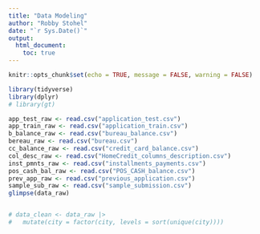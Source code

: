 ```yaml
---
title: "Data Modeling"
author: "Robby Stohel"
date: "`r Sys.Date()`"
output: 
  html_document:
    toc: true
---
```



```r
knitr::opts_chunk$set(echo = TRUE, message = FALSE, warning = FALSE)

library(tidyverse)
library(dplyr)
# library(gt)

app_test_raw <- read.csv("application_test.csv")
app_train_raw <- read.csv("application_train.csv")
b_balance_raw <- read.csv("bureau_balance.csv")
bereau_raw <- read.csv("bureau.csv")
cc_balance_raw <- read.csv("credit_card_balance.csv")
col_desc_raw <- read.csv("HomeCredit_columns_description.csv")
inst_pmnts_raw <- read.csv("installments_payments.csv")
pos_cash_bal_raw <- read.csv("POS_CASH_balance.csv")
prev_app_raw <- read.csv("previous_application.csv")
sample_sub_raw <- read.csv("sample_submission.csv")
glimpse(data_raw)


# data_clean <- data_raw |>
#   mutate(city = factor(city, levels = sort(unique(city))))
```
